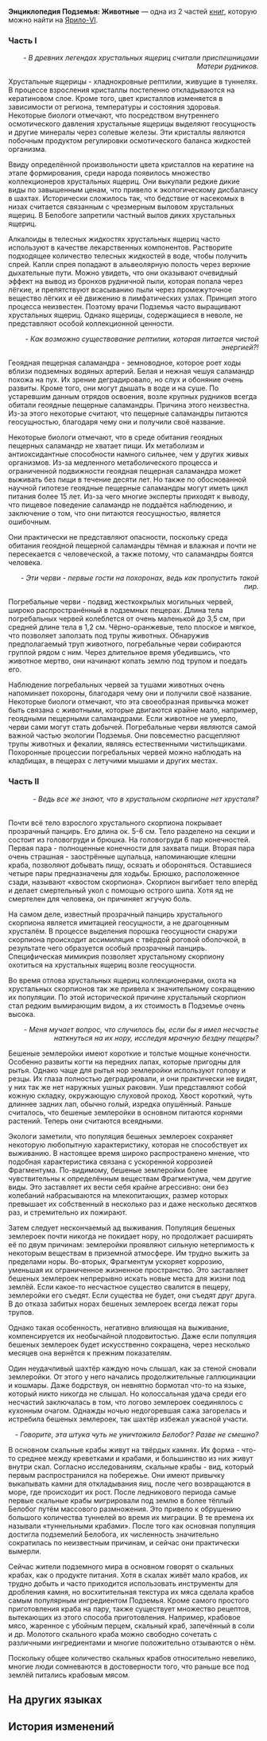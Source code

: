 {{Книга Инфобокс
|id           = 068
|Название     = Энциклопедия Подземья: Животные
|Изображение  = Item Jarilo-VI Readable 2.png
|Мир          = Ярило-VI
|Томов        = 2
|Автор        = <!--нужно добавить-->
|Описание     = Старый исследовательский отчёт о фауне Подземья. Некоторые животные давно вымерли.
|Том1         = {{tx}}
|Источник1    = {{tx|Отсутствует источник}}
|Том2         = {{tx}}
|Источник2    = {{tx|Отсутствует источник}}
|Персонажи    = 
|Фракции      = 
}}
'''Энциклопедия Подземья: Животные''' — одна из 2 частей [[Книги|книг]], которую можно найти на [[Ярило-VI]].
<!--
==Получение==
<gallery>
Книга НАЗВАНИЕ.png|НАЗВАНИЕ
Локация НАЗВАНИЕ.png|Расположение на карте. Ближайший пространственный якорь «[[НАЗВАНИЕ]]»
</gallery>
-->
===Часть I===
{{Размер|+2|Хрустальная ящерица}}

<div align="right">''- В древних легендах хрустальных ящериц считали приспешницами Матери рудников.''</div>

Хрустальные ящерицы - хладнокровные рептилии, живущие в туннелях. В процессе взросления кристаллы постепенно откладываются на кератиновом слое. Кроме того, цвет кристаллов изменяется в зависимости от региона, температуры и состояния здоровья. Некоторые биологи отмечают, что посредством внутреннего осмотического давления хрустальные ящерицы выделяют геосущность и другие минералы через солевые железы. Эти кристаллы являются побочным продуктом регулировки осмотического баланса жидкостей организма.

Ввиду определённой произвольности цвета кристаллов на кератине на этапе формирования, среди народа появилось множество коллекционеров хрустальных ящериц. Они выкупали редкие дикие виды по завышенным ценам, что привело к экологическому дисбалансу в шахтах. Исторически сложилось так, что бедствие от насекомых в низах считается связанным с чрезмерным выловом хрустальных ящериц. В Белобоге запретили частный вылов диких хрустальных ящериц.

Алкалоиды в телесных жидкостях хрустальных ящериц часто используют в качестве лекарственных компонентов. Растворите подходящее количество телесных жидкостей в воде, чтобы получить спрей. Капли спрея попадают в альвеолярную полость через верхние дыхательные пути. Можно увидеть, что они оказывают очевидный эффект на вывод из бронхов рудничной пыли, которая попала через лёгкие, и препятствуют всасыванию пыли через промежуточное вещество лёгких и её движению в лимфатических узлах. Принцип этого процесса неизвестен. Поэтому врачи Подземья часто выращивают хрустальных ящериц. Однако ящерицы, содержащиеся в неволе, не представляют особой коллекционной ценности.

{{Размер|+2|Геоядная пещерная саламандра}}

<div align="right">''- Как возможно существование рептилии, которая питается чистой энергией?!''</div>

Геоядная пещерная саламандра - земноводное, которое роет ходы вблизи подземных водяных артерий. Белая и нежная чешуя саламандр похожа на пух. Их зрение деградировало, но слух и обоняние очень развиты. Кроме того, они могут дышать в воде и на суше. По устаревшим данным отрядов освоения, возле крупных рудников всегда обитали геоядные пещерные саламандры. Причина этого неизвестна. Из-за этого некоторые считают, что пещерные саламандры питаются геосущностью, благодаря чему они и получили своё название.

Некоторые биологи отмечают, что в среде обитания геоядных пещерных саламандр не хватает пищи. Их метаболизм и антиоксидантные способности намного сильнее, чем у других живых организмов. Из-за медленного метаболического процесса и ограниченной подвижности геоядная пещерная саламандра может выживать без пищи в течение десяти лет. Но также по обоснованной научной гипотезе геоядные пещерные саламандры могут иметь цикл питания более 15 лет. Из-за чего многие эксперты приходят к выводу, что пищевое поведение саламандр не поддаётся наблюдению, и заключение о том, что они питаются геосущностью, является ошибочным.

Они практически не представляют опасности, поскольку среда обитания геоядной пещерной саламандры тёмная и влажная и почти не пересекается с человеческой, а также потому, что саламандры боятся человека.

{{Размер|+2|Погребальные черви}}

<div align="right">''- Эти черви - первые гости на похоронах, ведь как пропустить такой пир.''</div>

Погребальные черви - подвид жесткокрылых могильных червей, широко распространённый в подземных пещерах. Длина тела погребальных червей колеблется от очень маленькой до 3,5 см, при средней длине тела в 1,2 см. Чёрно-оранжевые, тело плоское и мягкое, что позволяет заползать под трупы животных. Обнаружив предполагаемый труп животного, погребальные черви собираются группой рядом с ним. Через длительное время убедившись, что животное мертво, они начинают копать землю под трупом и поедать его.

Наблюдение погребальных червей за тушами животных очень напоминает похороны, благодаря чему они и получили своё название. Некоторые биологи отмечают, что эта своеобразная привычка может быть связана с животными, которые двигаются крайне мало, например, геоядными пещерными саламандрами. Если животное не умерло, черви сами могут стать добычей. Погребальные черви являются самой важной частью экологии Подземья. Они повсеместно расщепляют трупы животных и фекалии, являясь естественными чистильщиками. Похоронные процессии погребальных червей можно наблюдать на кладбищах, в пещерах с летучими мышами и других местах.

===Часть II===
{{Размер|+2|Хрустальный скорпион}}

<div align="right">''- Ведь все же знают, что в хрустальном скорпионе нет хрусталя?''</div><br />Почти всё тело взрослого хрустального скорпиона покрывает прозрачный панцирь. Его длина ок. 5-6 см. Тело разделено на секции и состоит из головогруди и брюшка. На головогруди 6 пар конечностей. Первая пара - полноценные конечности для захвата пищи. Вторая пара очень страшная - заострённые щупальца, напоминающие клешни краба, позволяют добывать пищу, осязать и обороняться. Оставшиеся четыре пары предназначены для ходьбы. Брюшко, расположенное сзади, называют «хвостом скорпиона». Скорпион выгибает тело вперёд и делает смертельный укол с помощью острого шипа. Хотя яд не смертелен для человека, он причиняет жгучую боль.

На самом деле, известный прозрачный панцирь хрустального скорпиона является имитацией геосущности, а не драгоценным хрусталём. В процессе выделения порошка геосущности снаружи скорпиона происходит ассимиляция с твёрдой роговой оболочкой, в результате чего образуется особый прозрачный панцирь. Специфическая мимикрия позволяет хрустальному скорпиону охотиться на хрустальных ящериц возле геосущности.

Во время отлова хрустальных ящериц коллекционерами, охота на хрустальных скорпионов так же привела к значительному сокращению их популяции. По этой исторической причине хрустальный скорпион стал редким вымирающим видом, а их стоимость в Подземье очень высока.


{{Размер|+2|Бешеная землеройка}}

<div align="right">''- Меня мучает вопрос, что случилось бы, если бы я имел несчастье наткнуться на их нору, исследуя мрачную бездну пещеры?''</div>

Бешеные землеройки имеют короткие и толстые мощные конечности. Особенно развиты когти на передних лапах, которые пригодны для рытья. Однако чаще для рытья нор землеройки используют голову и резцы. Их глаза полностью деградировали, и они практически не видят, у них так же нет наружных ушных раковин. Уши представляют собой кожную складку, окружающую слуховой проход. Хвост короткий, чуть длиннее задних лап, обычно голый, изредка опушённый. Раньше считалось, что бешеные землеройки в основном питаются корнями растений. Теперь они считаются всеядными.

Экологи заметили, что популяция бешеных землероек сохраняет некоторую любопытную характеристику, которая не способствует их выживанию. В настоящее время широко распространено мнение, что подобная характеристика связана с ускоренной коррозией Фрагментума. По-видимому, бешеные землеройки более чувствительны к определённым веществам Фрагментума, чем другие виды. Это заставляет их вести себя крайне агрессивно: они без колебаний набрасываются на млекопитающих, размер которых превышает их собственный в несколько раз и даже несколько десятков раз, и стремительно их пожирают.

Затем следует нескончаемый ад выживания. Популяция бешеных землероек почти никогда не покидает нору, но продолжает расширять её по двум причинам: землеройки проявляют сильную нетерпимость к некоторым веществам в приземной атмосфере. Им трудно выжить за пределами норы. Во-вторых, Фрагментум ускоряет коррозию, уменьшая их ограниченное жизненное пространство. Это заставляет бешеных землероек непрерывно искать новые места для жизни под землёй. Если какое-то несчастное существо свалится в пещеру, землеройки его съедят. Если существа не будет, они съедят друг друга. В до отказа забитых норах бешеных землероек всегда лежат горы трупов.

Однако такая особенность, негативно влияющая на выживание, компенсируется их необычайной плодовитостью. Даже если популяция бешеных землероек будет искусственно сокращена, через несколько месяцев она вернётся к прежним показателям.

Один неудачливый шахтёр каждую ночь слышал, как за стеной сновали землеройки. От этого у него начались продолжительные галлюцинации и кошмары. Даже бодрствуя, он невнятно бормотал что-то на языке, который никто никогда не слышал. Но колоссальная удача среди его несчастий заключалась в том, что логово землероек соединялось с кухонным очагом. Однажды ночью недогоревшая сажа загорелась и истребила бешеных землероек, так шахтёр избежал ужасной участи.

{{Размер|+2|Скальный краб}}

<div align="right">''- Говорите, эта штука чуть не уничтожила Белобог? Разве не смешно?''</div>

В основном скальные крабы живут на твёрдых камнях. Их форма - что-то среднее между креветками и крабами, и большинство из них живут внутри скал. Согласно исследованиям, скальные крабы - вид, который первым распространился на побережье. Они имеют привычку выкапывать камни для откладывания яиц, после чего возвращаются в море, где происходит их рост. После ледникового периода самые первые скальные крабы мигрировали под землю в более тёплый Белобог путём массового размножения. Это привело к обрушению большого количества туннелей во время их миграции. В те времена их называли «туннельными крабами». После того как основная популяция достигла подземелий Белобога, их численность значительно сократилась по неизвестным причинам, и сейчас они практически вымерли.

Сейчас жители подземного мира в основном говорят о скальных крабах, как о продукте питания. Хотя в скалах живёт мало крабов, их трудно добыть и часто приходится использовать инструменты для дробления камня, но восхитительная текстура их мяса сделала крабов самым популярным ингредиентом Подземья. Кроме самого простого приготовления краба на пару, также существует множество рецептов, вытекающих из этого способа приготовления. Например, крабовое мясо, жаренное с убойным перцем, скальный краб, запечённый в соли и др. Молотого скального краба можно свободно сочетать с различными ингредиентами и многие положительно отзываются о нём.

Поскольку общее количество скальных крабов относительно невелико, многие люди сомневаются в достоверности того, что раньше все под землёй питались крабовым мясом.

==На других языках==
{{На других языках
|en   = ''Underground Encyclopedia: Animals''
|zhs  = 《地底百科：动物》
|zht  = 《地底百科：動物》
|ja   = 『地下百科・動物』
|ko   = ≪지하 백과사전: 동물≫
|es   = Enciclopedia del Bajomundo: animales
|fr   = ''Encyclopédie souterraine&nbsp;: Animaux''
|ru   = Энциклопедия Подземья: Животные
|th   = "สารานุกรมเมืองด้านล่าง: สัตว์"
|vi   = "Bách Khoa Dưới Lòng Đất: Động Vật"
|de   = „Enzyklopädie der Unterwelt: Tiere“
|id   = "Ensiklopedia Bawah Tanah: Hewan"
|pt   = "Enciclopédia Subterrânea: Animais"
}}

==История изменений==
{{История изменений|2.7}}